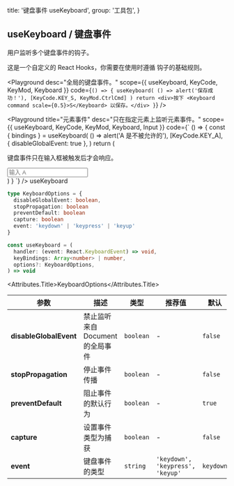 
  title: '键盘事件 useKeyboard',
  group: '工具包',
}

## useKeyboard / 键盘事件

用户监听多个键盘事件的钩子。

这是一个自定义的 React Hooks，你需要在使用时遵循 <Link target="_blank" color href="https://reactjs.org/docs/hooks-rules.html">钩子的基础规则</Link>。

<Playground
  desc="全局的键盘事件。"
  scope={{ useKeyboard, KeyCode, KeyMod, Keyboard }}
  code={`
() => {
  useKeyboard(
    () => alert('保存成功！'),
    [KeyCode.KEY_S, KeyMod.CtrlCmd]
  )
  return <div>按下 <Keyboard command scale={0.5}>S</Keyboard> 以保存。</div>
}
`}
/>

<Playground
  title="元素事件"
  desc="只在指定元素上监听元素事件。"
  scope={{ useKeyboard, KeyCode, KeyMod, Keyboard, Input }}
  code={`
() => {
  const { bindings } = useKeyboard(
    () => alert('A 是不被允许的'),
    [KeyCode.KEY_A],
    { disableGlobalEvent: true },
  )
  return (
  <div>
    <p>键盘事件只在输入框被触发后才会响应。</p>
    <Input {...bindings} placeholder="输入 A" />
  </div>
  )
}
`}
/>

<Attributes edit="/pages/en-us/components/use-keyboard.mdx">
<Attributes.Title>useKeyboard</Attributes.Title>

```ts
type KeyboardOptions = {
  disableGlobalEvent: boolean,
  stopPropagation: boolean
  preventDefault: boolean
  capture: boolean
  event: 'keydown' | 'keypress' | 'keyup'
}

const useKeyboard = (
  handler: (event: React.KeyboardEvent) => void,
  keyBindings: Array<number> | number,
  options?: KeyboardOptions,
) => void
```

<Attributes.Title>KeyboardOptions</Attributes.Title>

| 参数                   | 描述                             | 类型      | 推荐值                           | 默认      |
| ---------------------- | -------------------------------- | --------- | -------------------------------- | --------- |
| **disableGlobalEvent** | 禁止监听来自 Document 的全局事件 | `boolean` | -                                | `false`   |
| **stopPropagation**    | 停止事件传播                     | `boolean` | -                                | `false`   |
| **preventDefault**     | 阻止事件的默认行为               | `boolean` | -                                | `true`    |
| **capture**            | 设置事件类型为捕获               | `boolean` | -                                | `false`   |
| **event**              | 键盘事件的类型                   | `string`  | `'keydown', 'keypress', 'keyup'` | `keydown` |

</Attributes>

